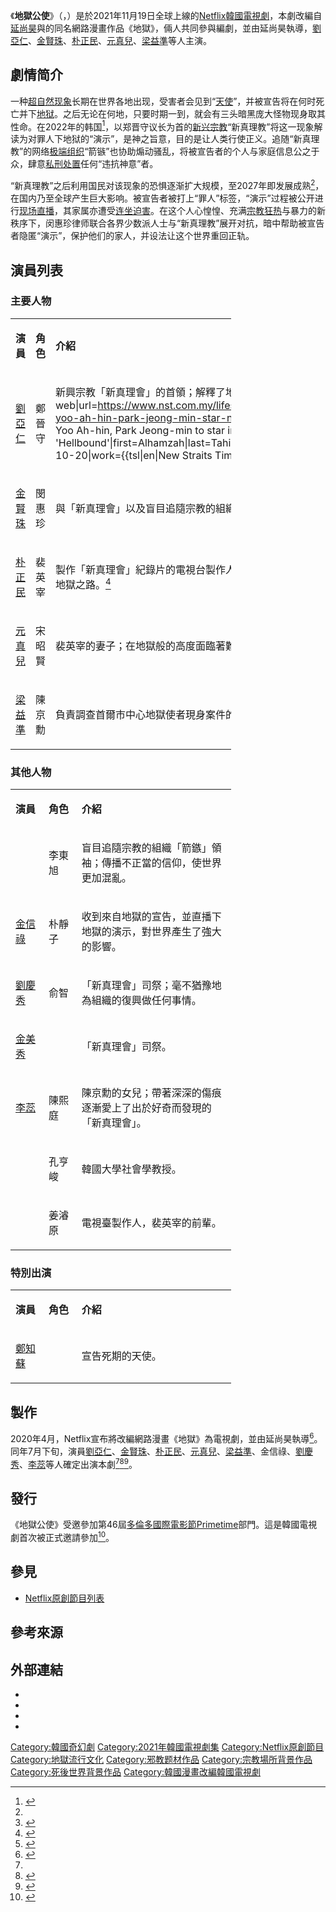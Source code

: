 {{noteTA
|G1=Show
|G2=Movie
|1=zh-hant:新真理會;zh-hans:新真理教;
}}
{{Otheruses|地獄 (消歧義)}}
{{Infobox television
| name                     = 地獄公使
| original_name            = {{lang|ko|지옥}}
| image                    = 
| caption                  = 宣傳海報
| native_name              = {{Infobox name module|hangul=지옥}}
| genre                    = [[黑暗奇幻|黑暗奇幻]]<br>[[惊悚片|惊悚]]
| based_on                 = 網路漫畫{{based on|地獄|[[延尚昊|延尚昊]]、{{tsl|ko|최규석|崔圭石}}}}
| developer                = 
| writer                   = 延尚昊、崔圭石<ref>{{cite web |title=资讯 <nowiki>|</nowiki> 延相昊导演新作《地狱》，刘亚仁 、朴正民 、金贤珠 、元真儿 、梁益准 等演员确定出演 |url=https://chi.koreanfilm.or.kr/06_news/?mcode=0406010000&mode=2&no=2460&page=2 |website=koreanfilm |accessdate=2020-11-10 |date=2020-08-05 |archive-date=2020-11-10 |archive-url=https://web.archive.org/web/20201110154414/https://chi.koreanfilm.or.kr/06_news/?mcode=0406010000&mode=2&no=2460&page=2 |dead-url=no }}</ref>
| director                 = 延尚昊
| creative_director        = 
| starring                 = {{ubl|[[劉亞仁|劉亞仁]]|[[金賢珠|金賢珠]]|[[朴正民|朴正民]]|[[元真兒|元真兒]]|[[梁益準|梁益準]]}}
| country                  = {{KOR}}
| language                 = 韓語
| num_seasons              = 
| num_episodes             = 6
| executive_producer       = 
| producer                 = Climax Studio
| 拍攝年份                 = 2020年9月 - 2021年1月
| location                 =
| cinematography           = 卞奉善
| editor                   = 
| camera                   = [[单镜头模式|单镜头模式]]
| runtime                  = 
| company                  = 
| distributor              = [[Netflix|Netflix]] 
| budget                   = 
| network                  = Netflix
| picture_format           = [[4K|4K]]（杜比視界）
| audio_format             = [[杜比全景声|杜比全景声]]
| first_run                =
| aired                    = {{Start date|2021|11|19}}
| preceded_by              =
| followed_by              =
| related                  =
| website                  = https://www.netflix.com/tw/title/81256675
| 台灣名稱                 = 
| 港澳名稱                 = 
| 新加坡名稱               = 
}}

《'''地獄公使'''》（{{韓|諺=지옥|漢=地獄}}，{{lang-en|''Hellbound''}}）是於2021年11月19日全球上線的[[Netflix|Netflix]][[韓國電視劇|韓國電視劇]]，本劇改編自[[延尚昊|延尚昊]]與{{tsl|ko|최규석|崔圭石}}的同名網路漫畫作品《地獄》，倆人共同參與編劇，並由延尚昊執導，[[劉亞仁|劉亞仁]]、[[金賢珠|金賢珠]]、[[朴正民|朴正民]]、[[元真兒|元真兒]]、[[梁益準|梁益準]]等人主演。

==劇情简介==
一种[[超自然现象|超自然现象]]长期在世界各地出现，受害者会见到“[[天使|天使]]”，并被宣告将在何时死亡并下[[地狱|地狱]]。之后无论在何地，只要时期一到，就会有三头暗黑庞大怪物现身取其性命。在2022年的韩国<ref name="Timeline">{{cite web |first=Peter |last=Mutuc |title=Hellbound Timeline & Time Jump Explained |url=https://screenrant.com/hellbound-timeline-time-jump-explained-netflix/ |website=Screen Rant |accessdate=2021-12-01 |date=2021-11-25 |archive-date=2021-12-01 |archive-url=https://web.archive.org/web/20211201032747/https://screenrant.com/hellbound-timeline-time-jump-explained-netflix/ }}</ref>，以郑晋守议长为首的[[新兴宗教|新兴宗教]]“新真理教”将这一现象解读为对罪人下地狱的“演示”，是神之旨意，目的是让人类行使正义。追随“新真理教”的网络[[极端组织|极端组织]]“箭镞”也协助煽动骚乱，将被宣告者的个人与家庭信息公之于众，肆意[[私刑|私刑处置]]任何“违抗神意”者。

“新真理教”之后利用国民对该现象的恐惧逐渐扩大规模，至2027年即发展成熟<ref name="Timeline" />，在国内乃至全球产生巨大影响。被宣告者被打上“罪人”标签，“演示”过程被公开进行[[现场直播|现场直播]]，其家属亦遭受[[连坐|连坐]][[迫害|迫害]]。在这个人心惶惶、充满[[宗教狂热|宗教狂热]]与暴力的新秩序下，闵惠珍律师联合各界少数派人士与“新真理教”展开对抗，暗中帮助被宣告者隐匿“演示”，保护他们的家人，并设法让这个世界重回正轨。

==演員列表==
=== 主要人物 ===
{| class="wikitable" width="70%" style="text-align:center"
|- style="background:lightskyblue; color:black" align=center
| width="20%"|'''演員''' 
| width="15%"|'''角色'''
| width="65%"|'''介紹'''
|-
| [[劉亞仁|劉亞仁]]<br>{{small|（青年：{{lk|朴尚勳 (2005年)|박상훈 (2005년)|朴尚勳}}）}} || 鄭晉守 ||align=left|新興宗教「新真理會」的首領；解釋了地獄使者的到來是來自上帝的啟示。<ref>{{cite web|url=https://www.nst.com.my/lifestyle/groove/2020/07/612498/showbiz-yoo-ah-hin-park-jeong-min-star-netflixs-original-series|title=#Showbiz: Yoo Ah-hin, Park Jeong-min to star in Netflix's original series 'Hellbound'|first=Alhamzah|last=Tahir|date=2020-07-29|accessdate=2020-10-20|work={{tsl|en|New Straits Times||New Straits Times}}|language=en|archive-date=2020-10-21|archive-url=https://web.archive.org/web/20201021065518/https://www.nst.com.my/lifestyle/groove/2020/07/612498/showbiz-yoo-ah-hin-park-jeong-min-star-netflixs-original-series|dead-url=no}}</ref>
|-
| [[金賢珠|金賢珠]] || 閔惠珍 ||align=left|與「新真理會」以及盲目追隨宗教的組織「箭鏃」抗衡的律師。<ref name="auto">{{Cite web|url=https://www.hellokpop.com/kdrama/netflix-hellbound-cast-yoo-ah-in-kim-hyun-joo/|title=Yoo Ah In, Park Jeong Min, Kim Hyun Joo & Won Jin Ah Top-Bill Netflix New Korean Original Series "Hellbound"|date=2020-07-29|accessdate=2020-11-10|archive-date=2020-10-29|archive-url=https://web.archive.org/web/20201029153825/https://www.hellokpop.com/kdrama/netflix-hellbound-cast-yoo-ah-in-kim-hyun-joo/|dead-url=no}}</ref>
|-
| [[朴正民|朴正民]] || 裴英宰 ||align=left|製作「新真理會」紀錄片的電視台製作人；他和妻子一起面臨著一條令人難以置信的地獄之路。<ref>{{Cite web|url=http://www.koreanfilm.or.kr/eng/news/news.jsp?mode=VIEW&seq=5394|title=YOO Ah-in and PARK Jung-min to Headline YEON Sang-ho’s HELLBOUND|website=Korean Film Biz Zone|accessdate=2020-11-10|archive-date=2020-10-30|archive-url=https://web.archive.org/web/20201030225752/http://www.koreanfilm.or.kr/eng/news/news.jsp?mode=VIEW&seq=5394|dead-url=no}}</ref>
|-
| [[元真兒|元真兒]] || 宋昭賢 ||align=left| 裴英宰的妻子；在地獄般的高度面臨著難以忍受的痛苦。<ref>{{cite news|url=https://m.post.naver.com/viewer/postView.nhn?volumeNo=28926203&memberNo=34593125&vType=VERTICAL|title=넷플릭스 '지옥' 유아인, 박정민, 김현주, 원진아, 양익준 등 출연 확정|website=naver|publisher=|date=2020-07-29|accessdate=2020-11-10|archive-date=2020-11-02|archive-url=https://web.archive.org/web/20201102020914/https://m.post.naver.com/viewer/postView.nhn?volumeNo=28926203&memberNo=34593125&vType=VERTICAL|dead-url=no}}</ref>
|-
| [[梁益準|梁益準]] || 陳京勳 ||align=left|負責調查首爾市中心地獄使者現身案件的刑警。
|}

=== 其他人物 ===
{| class="wikitable" width="70%" style="text-align:center"
|- style="background:lightskyblue; color:black" align=center
| width="15%"|'''演員''' 
| width="15%"|'''角色'''
| width="70%"|'''介紹'''
|-
| {{tsl|ko|김도윤|金道允}} || 李東旭 ||align=left|盲目追隨宗教的組織「箭鏃」領袖；傳播不正當的信仰，使世界更加混亂。
|-
| [[金信祿|金信祿]] || 朴靜子 ||align=left|收到來自地獄的宣告，並直播下地獄的演示，對世界產生了強大的影響。
|-
| [[劉慶秀|劉慶秀]] || 俞智 ||align=left|「新真理會」司祭；毫不猶豫地為組織的復興做任何事情。
|-
| [[金美秀|金美秀]] ||  ||align=left|「新真理會」司祭。
|-
| [[李蕊_(韩国演员)|李蕊]] || 陳熙庭 ||align=left|陳京勳的女兒；帶著深深的傷痕逐漸愛上了出於好奇而發現的「新真理會」。
|-
| {{tsl|ko|임형국|任亨國}} || 孔亨峻 ||align=left|韓國大學社會學教授。
|-
| ||姜濬原||align=left|電視臺製作人，裴英宰的前輩。
|}

=== 特別出演 ===
{| class="wikitable" width="70%" style="text-align:center"
|- style="background:lightskyblue; color:black" align=center
| width="15%"|'''演員''' 
| width="15%"|'''角色'''
| width="70%"|'''介紹'''
|-
| [[鄭知蘇|鄭知蘇]] ||  ||align=left|宣告死期的天使。
|}

==製作==
2020年4月，Netflix宣布將改編網路漫畫《地獄》為電視劇，並由延尚昊執導<ref>{{Cite web|url=https://m.khan.co.kr/view.html?art_id=202004231044001|title=연상호 감독, 웹툰 '지옥' 원작으로 넷플릭스 드라마 만든다|trans-title=Director Yeon Sang-ho makes a Netflix drama based on the webtoon'Hell'|last=Eunsung|first=Kim|date=2020-04-23|accessdate=2020-10-27|website=경향신문|archive-date=2020-10-30|archive-url=https://web.archive.org/web/20201030141006/https://m.khan.co.kr/view.html?art_id=202004231044001|dead-url=no}}</ref>。同年7月下旬，演員[[劉亞仁|劉亞仁]]、[[金賢珠|金賢珠]]、[[朴正民|朴正民]]、[[元真兒|元真兒]]、[[梁益準|梁益準]]、金信祿、[[劉慶秀|劉慶秀]]、[[李蕊_(韓國演員)|李蕊]]等人確定出演本劇<ref name="auto"/><ref>{{Cite web|url=https://mb.com.ph/2020/08/03/train-to-busan-director-yeon-sang-ho-set-to-release-a-k-drama/|title=‘Train To Busan’ director Yeon Sang-ho set to release a K-drama|date=2020-08-02|website=Manila Bulletin|access-date=2020-11-10|archive-date=2021-01-24|archive-url=https://web.archive.org/web/20210124040041/https://mb.com.ph/2020/08/03/train-to-busan-director-yeon-sang-ho-set-to-release-a-k-drama/}}</ref><ref>{{Cite web|url=https://annyeongoppa.com/2020/07/29/yoo-ah-in-park-jeong-min-and-more-confirmed-to-lead-the-new-netflix-supernatural-series-hellbound/|title=Yoo Ah In, Park Jeong Min, and more confirmed to lead the new Netflix supernatural series “Hellbound”|date=2020-07-29|website=Annyeong Oppa|accessdate=2020-11-10|archive-date=2020-10-30|archive-url=https://web.archive.org/web/20201030174432/https://annyeongoppa.com/2020/07/29/yoo-ah-in-park-jeong-min-and-more-confirmed-to-lead-the-new-netflix-supernatural-series-hellbound/|dead-url=no}}</ref>。

==發行==
《地獄公使》受邀參加第46屆[[多倫多國際電影節|多倫多國際電影節]]Primetime部門。這是韓國電視劇首次被正式邀請參加<ref>{{Cite web|url=https://k-odyssey.com/news/newsview.php?ncode=1065580071848684|title=Netflix's ‘Hellbound’ becomes first S.Korean drama to be selected for Toronto International Film Festival|date=2021-08-14|website=Yonhap News|language=en|access-date=2021-08-18|archive-date=2021-08-18|archive-url=https://web.archive.org/web/20210818143626/https://k-odyssey.com/news/newsview.php?ncode=1065580071848684}}</ref>。

==參見==
* [[Netflix原創節目列表|Netflix原創節目列表]]

==參考來源==
{{reflist}}

==外部連結==
* {{Watch on Netflix|81256675}}
* {{IMDb title|tt12235718}}
* {{Hancinema drama|Hellbound|地獄公使}}
* {{douban}}

{{Netflix播映中節目}}

[[Category:韓國奇幻劇|Category:韓國奇幻劇]]
[[Category:2021年韓國電視劇集|Category:2021年韓國電視劇集]]
[[Category:Netflix原創節目|Category:Netflix原創節目]]
[[Category:地獄流行文化|Category:地獄流行文化]]
[[Category:邪教题材作品|Category:邪教题材作品]]
[[Category:宗教場所背景作品|Category:宗教場所背景作品]]
[[Category:死後世界背景作品|Category:死後世界背景作品]]
[[Category:韓國漫畫改編韓國電視劇|Category:韓國漫畫改編韓國電視劇]]